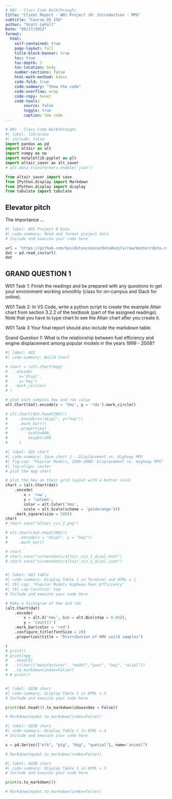 ```yaml
---
# W01 - Class Code Walkthroughs
title: "Client Report - W01 Project )0: Introduction - MPG"
subtitle: "Course DS 250"
author: "Scott LeFoll"
Date: "09/17/2022"
format:
  html:
    self-contained: true
    page-layout: full
    title-block-banner: true
    toc: true
    toc-depth: 3
    toc-location: body
    number-sections: false
    html-math-method: katex
    code-fold: true
    code-summary: "Show the code"
    code-overflow: wrap
    code-copy: hover
    code-tools:
        source: false
        toggle: true
        caption: See code
---
```



```python

# W01 - Class Code Walkthroughs
#| label: libraries
#| include: false
import pandas as pd
import altair as alt
import numpy as np
import matplotlib.pyplot as plt
import altair_saver as alt_saver
# alt.data_transformers.enable('json')

from altair_saver import save
from IPython.display import Markdown
from IPython.display import display
from tabulate import tabulate
```


## Elevator pitch

The importance ...


```python
#| label: W01 Project 0 Data
#| code-summary: Read and format project data
# Include and execute your code here

url = 'https://github.com/byuidatascience/data4soils/raw/master/data-raw/cfbp_handgrenade/cfbp_handgrenade.csv'
dat = pd.read_csv(url)
dat
```



## GRAND QUESTION 1

W01 Task 1: Finish the readings and be prepared with any questions to get your environment working smoothly (class for on-campus and Slack for online).

W01 Task 2: In VS Code, write a python script to create the example Altair chart from 
section 3.2.2 of the textbook (part of the assigned readings). Note that you 
have to type chart to see the Altair chart after you create it.

W01 Task 3 Your final report should also include the markdown table.

Grand Question 1: What is the relationship between fuel efficiency and engine displacement among popular models in the years 1999 - 2008?


```python
#| label: GQ1
#| code-summary: Build Chart

# chart = (alt.Chart(mpg)
#   .encode(
#     x='displ', 
#     y='hwy')
#   .mark_circle()
# )

# plot each samples hmx and rdx value
alt.Chart(dat).encode(x = 'hmx', y = 'rdx').mark_circle()

# alt.Chart(dat.head(200))\
#     .encode(x="displ", y="hwy")\
#     .mark_bar()\
#     .properties(
#         width=800,
#         height=300
#     )

```



```python
#| label: GQ2 chart
#| code-summary: Save chart 1 - Displacement vs. Highway MPG
#| fig-cap: "Popular Models, 1999-2008: Displacement vs. Highway MPG"
#| fig-align: center
# plot the mpg chart

# plot the hmx on their grid layout with a better color
chart = (alt.Chart(dat)
    .encode(
        x = 'row', 
        y = 'column', 
        color = alt.Color('hmx',
        scale = alt.Scale(scheme = 'goldorange')))
    .mark_square(size = 500))
chart
# chart.save("altair_viz_1.png")

# alt.Chart(dat.head(200))\
#     .encode(x = "displ", y = "hwy")\
#     .mark_bar()

# chart
# chart.save("screenshots/altair_viz_1_displ.html")
# chart.save("screenshots/altair_viz_1_displ.json")



```



```python
#| label: GQ3 table
#| code-summary: Display Table 1 in Terminal and HTML v.1
#| tbl-cap: "Popular Models Highway Fuel Efficiency"
#| tbl-cap-location: top
# Include and execute your code here

# Make a histogram of hmx and rdx
(alt.Chart(dat)
    .encode(
        x = alt.X('hmx', bin = alt.Bin(step = 0.05)), 
        y = 'count()')
    .mark_bar(color = 'red')
    .configure_title(fontSize = 20)
    .properties(title = "Distribution of HMX soild samples")

)
# print()
# print(mpg
#   .head(5)
#   .filter(["manufacturer", "model","year", "hwy", "displ"])
#   .to_markdown(index=False))
# # print()



```



```python
#| label: GQ3B chart
#| code-summary: Display Table 1 in HTML v.3
# Include and execute your code here

print(dat.head(3).to_markdown(showindex = False))

# Markdown(mydat.to_markdown(index=False))
```



```python
#| label: GQ3B chart
#| code-summary: Display Table 1 in HTML v.3
# Include and execute your code here

s = pd.Series(["elk", "pig", "dog", "quetzal"], name="animal")

# Markdown(mydat.to_markdown(index=False))
```


```python
#| label: GQ3B chart
#| code-summary: Display Table 1 in HTML v.3
# Include and execute your code here

print(s.to_markdown())

# Markdown(mydat.to_markdown(index=False))
```

